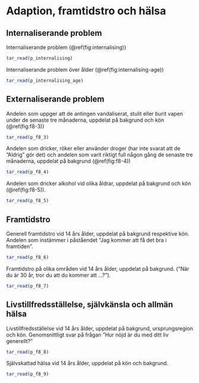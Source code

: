 # Adaption, framtidstro och hälsa

## Internaliserande problem

Internaliserande problem (\@ref(fig:internalising))

```r
tar_read(p_internalising)
```

Internaliserande problem över ålder (\@ref(fig:internalising-age))

```r
tar_read(p_internalising_age)
```

## Externaliserande problem


Andelen som uppger att de antingen vandaliserat, stulit eller burit vapen under de
senaste tre månaderna, uppdelat på bakgrund och kön (\@ref(fig:f8-3))

```r
tar_read(p_f8_3)
```

Andelen som dricker, röker eller använder droger (har inte svarat att de ”Aldrig” gör det) och andelen som varit riktigt full någon gång de senaste tre månaderna, uppdelat på bakgrund (\@ref(fig:f8-4))

```r
tar_read(p_f8_4)
```

Andelen som dricker alkohol vid olika åldrar, uppdelat på bakgrund och kön (\@ref(fig:f8-5)). 

```r
tar_read(p_f8_5)
```

## Framtidstro 

Generell framtidstro vid 14 års ålder, uppdelat på bakgrund respektive kön. Andelen som instämmer i påståendet ”Jag kommer att få det bra i framtiden”.

```r
tar_read(p_f8_6)
```

Framtidstro på olika områden vid 14 års ålder, uppdelat på bakgrund. (”När du är 30 år, tror du att du kommer att …?”).

```r
tar_read(p_f8_7)
```

## Livstillfredsställelse, självkänsla och allmän hälsa

Livstillfredsställelse vid 14 års ålder, uppdelat på bakgrund, ursprungsregion och kön. Genomsnittligt svar på frågan ”Hur nöjd är du med ditt liv generellt?”

```r
tar_read(p_f8_8)
```

Självskattad hälsa vid 14 års ålder, uppdelat på kön och bakgrund.

```r
tar_read(p_f8_9)
```